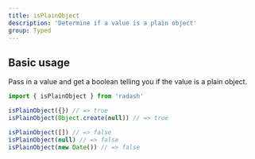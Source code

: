 ```yaml
---
title: isPlainObject
description: 'Determine if a value is a plain object'
group: Typed
---
```


## Basic usage

Pass in a value and get a boolean telling you if the value is a plain object.

```ts
import { isPlainObject } from 'radash'

isPlainObject({}) // => true
isPlainObject(Object.create(null)) // => true

isPlainObject([]) // => false
isPlainObject(null) // => false
isPlainObject(new Date()) // => false
```
